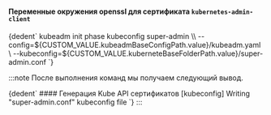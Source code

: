 

#### Переменные окружения openssl для сертификата `kubernetes-admin-client`
<CodeBlock language="bash">
  {dedent`
    kubeadm init phase kubeconfig super-admin \\
      --config=${CUSTOM_VALUE.kubeadmBaseConfigPath.value}/kubeadm.yaml \
      --kubeconfig=${CUSTOM_VALUE.kuberneteBaseFolderPath.value}/super-admin.conf
  `}
</CodeBlock>

:::note
После выполнения команд мы получаем следующий вывод.

<CodeBlock language="bash">
  {dedent`
    #### Генерация Kube API сертификатов
    [kubeconfig] Writing "super-admin.conf" kubeconfig file
  `}
</CodeBlock>
:::
